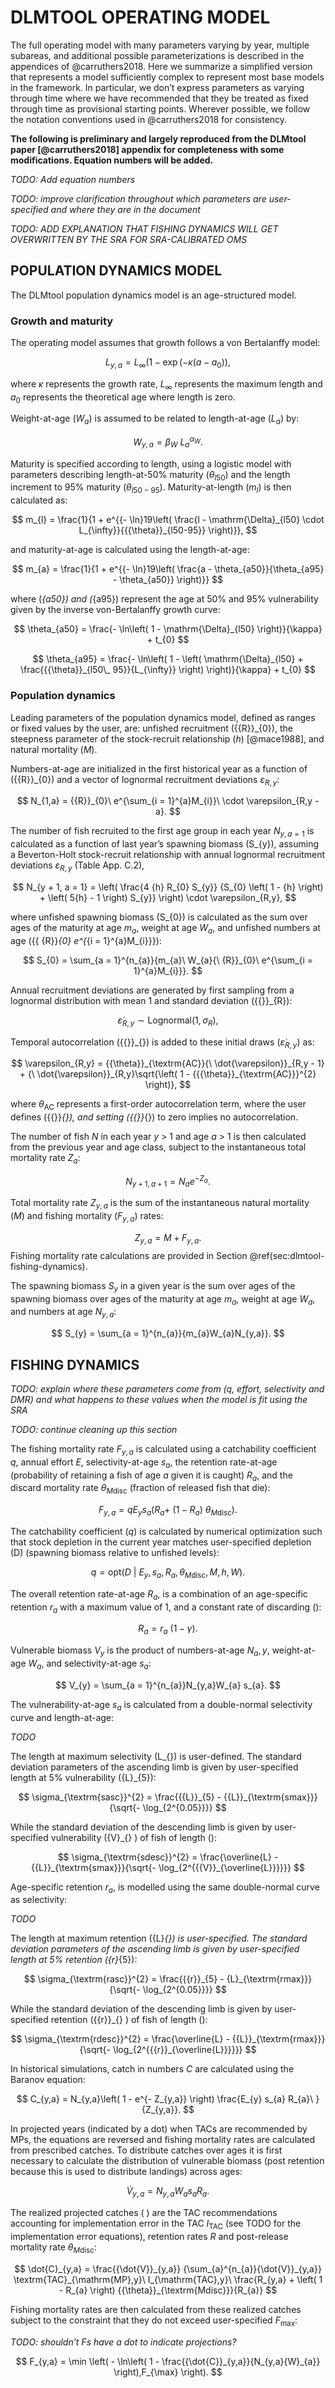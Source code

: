 # DLMTOOL OPERATING MODEL {#app:dlmtool-om}

<!-- *A summary of the important features of the DLMtool operating model* -->

<!-- *Draw on appendix of DLMtool paper but simplified to have one region* -->

<!-- *Not too many details; reference the paper* -->

The full operating model with many parameters varying by year, multiple subareas, and additional possible parameterizations is described in the appendices of @carruthers2018. Here we summarize a simplified version that represents a model sufficiently complex to represent most base models in the framework. In particular, we don't express parameters as varying through time where we have recommended that they be treated as fixed through time as provisional starting points. Wherever possible, we follow the notation conventions used in @carruthers2018 for consistency.

**The following is preliminary and largely reproduced from the DLMtool paper [@carruthers2018] appendix for completeness with some modifications. Equation numbers will be added.**

*TODO: Add equation numbers*

*TODO: improve clarification throughout which parameters are user-specified and where they are in the document*

*TODO: ADD EXPLANATION THAT FISHING DYNAMICS WILL GET OVERWRITTEN BY THE SRA FOR SRA-CALIBRATED OMS*

## POPULATION DYNAMICS MODEL  {#sec:dlmtool-pop-dynamics}

<!-- Last historical year, the ``current'' year is denoted by $c$. -->

The DLMtool population dynamics model is an age-structured model. 

### Growth and maturity

The operating model assumes that growth follows a von Bertalanffy model:

$$
L_{y,a} = L_{\infty}\left( 1 - \exp( - \kappa(a - a_{0} \right)),
$$

where ${\kappa}$ represents the growth rate, $L_{\infty}$ represents the maximum length and $a_0$ represents the theoretical age where length is zero.

Weight-at-age ($W_a$) is  assumed to be related to length-at-age ($L_a$) by:

$$
W_{y,a} = \beta_{W}\ {L_{a}}^{\alpha_{W}}.
$$


Maturity is specified according to length, using a logistic model with parameters describing length-at-50% maturity ($\theta_{l50}$) and the length increment to 95% maturity ($\theta_{l50-95}$). Maturity-at-length ($m_l$) is then calculated as:

$$
m_{l} = \frac{1}{1 + e^{{- \ln}19\left( \frac{l - \mathrm{\Delta}_{l50} \cdot L_{\infty}}{{{\theta}}_{l50-95}} \right)}},
$$

and maturity-at-age is calculated using the length-at-age:

$$
m_{a} = \frac{1}{1 + e^{{- \ln}19\left( \frac{a - \theta_{a50}}{\theta_{a95} - \theta_{a50}} \right)}}
$$

where \(\theta_{a50}\) and \(\theta_{a95}\) represent the age at 50% and 95% vulnerability given by the inverse von-Bertalanffy growth curve:

$$
\theta_{a50} = \frac{- \ln\left( 1 - \mathrm{\Delta}_{l50} \right)}{\kappa} + t_{0}
$$

$$
\theta_{a95} = \frac{- \ln\left( 1 - \left( \mathrm{\Delta}_{l50} + \frac{{{\theta}}_{l50\_ 95}}{L_{\infty}} \right) \right)}{\kappa} + t_{0}
$$

### Population dynamics
Leading parameters of the population dynamics model, defined as ranges or fixed values by the user, are: unfished recruitment \({{R}}_{0}\), the steepness parameter of the stock-recruit relationship ($h$) [@mace1988], and natural mortality ($M$).

Numbers-at-age are initialized in the first historical year as a function of  \({{R}}_{0}\) and a vector of lognormal recruitment deviations $\varepsilon_{R,y}$:

$$
N_{1,a} = {{R}}_{0}\ e^{\sum_{i = 1}^{a}M_{i}}\ \cdot \varepsilon_{R,y - a}.
$$

The number of fish recruited to the first age group in each year $N_{y,a=1}$
is calculated as a function of last year's spawning biomass \(S_{y}\), assuming a Beverton-Holt stock-recruit relationship with annual
lognormal recruitment deviations $\varepsilon_{R,y}$ (Table App.
C.2),

$$
N_{y + 1, a = 1} = \left( \frac{4 {h} R_{0} S_{y}} {S_{0}  \left( 1 - {h} \right) + \left( 5{h} - 1 \right) S_{y}} \right) \cdot \varepsilon_{R,y},
$$

where unfished spawning biomass \(S_{0}\) is calculated as the
sum over ages of the maturity at age $m_a$, weight at age
$W_a$, and unfished numbers at age  \({{\ {R}}_{0}\ e^{\sum_{i = 1}^{a}M_{i}}}\):

$$
S_{0} = \sum_{a = 1}^{n_{a}}{m_{a}\ W_{a}{\ {R}}_{0}\ e^{\sum_{i = 1}^{a}M_{i}}}.
$$

Annual recruitment deviations are generated by first sampling from a lognormal distribution with mean $1$ and standard deviation \({{\sigma}}_{R}\):

$$
{\dot{\varepsilon}}_{R,y}\sim \mathrm{Lognormal}\left( 1,{{\sigma}}_{R} \right),
$$

Temporal autocorrelation \({{\theta}}_{\textrm{AC}}\) is added to these initial draws ($\dot{\varepsilon}_{R,y}$) as:

$$
\varepsilon_{R,y} = {{\theta}}_{\textrm{AC}}{\ \dot{\varepsilon}}_{R,y - 1} + {\ \dot{\varepsilon}}_{R,y}\sqrt{\left( 1 - {{{\theta}}_{\textrm{AC}}}^{2} \right)},
$$

where $\theta_{\mathrm{AC}}$ represents a first-order autocorrelation term, where the user defines \({{\theta}}_{\textrm{AC}}\), and setting \({{\theta}}_{\textrm{AC}}\) to zero implies no autocorrelation.

The number of fish $N$ in each year $y$ > 1  and age $a$ > 1 is then
calculated from the previous year and age class,
subject to the instantaneous total mortality rate $Z_{a}$:

$$
N_{y + 1,a + 1} = N_{a}e^{- Z_{a}} .
$$

Total mortality rate $Z_{y,a}$ is the sum of the instantaneous natural mortality ($M$) and fishing mortality ($F_{y,a}$) rates:

$$
Z_{y,a} = M + F_{y,a}.
$$
Fishing mortality rate calculations are provided in Section \@ref(sec:dlmtool-fishing-dynamics).

The spawning biomass $S_{y}$ in a given year is the
sum over ages of the spawning biomass over ages of the maturity at age $m_a$, weight at age
$W_a$, and numbers at age $N_{y,a}$:

$$
S_{y} = \sum_{a = 1}^{n_{a}}{m_{a}W_{a}N_{y,a}}.
$$

## FISHING DYNAMICS {#sec:dlmtool-fishing-dynamics}

*TODO: explain where these parameters come from (q, effort, selectivity and DMR) and what happens to these values when the model is fit using the SRA*

*TODO: continue cleaning up this section*

The fishing mortality rate $F_{y,a}$ is calculated using a catchability coefficient $q$, annual effort $E$, selectivity-at-age $s_a$, the retention rate-at-age (probability of retaining a fish of age $a$ given it is caught) $R_a$, and the discard mortality rate $\theta_{M \textrm{disc}}$ (fraction of released fish that die):

$$
F_{y,a} = q E_y  s_{a} \left( R_{a} + \ \left( 1 - R_{a} \right)\ {\theta}_{M \textrm{disc}} \right).
$$

The catchability coefficient ($q$) is calculated by numerical optimization such that stock depletion in the current year matches user-specified depletion \(D\) (spawning biomass relative to unfished levels):

$$
q = \textrm{opt}\left( D\ \vert \ E_{y}, s_{a}, R_{a}, {\theta}_{M \textrm{disc}}, M, {h}, W \right).
$$

The overall retention rate-at-age $R_a$, is a combination of an age-specific retention $r_a$ with a maximum value of $1$, and a constant rate of discarding \(\gamma\):

$$
R_{a} = r_{a}\ (1 - \gamma).
$$

Vulnerable biomass $V_{y}$ is the product of numbers-at-age $N_a,y$, weight-at-age $W_a$, and selectivity-at-age $s_a$:

$$
V_{y} = \sum_{a = 1}^{n_{a}}N_{y,a}W_{a} s_{a}.
$$

The vulnerability-at-age $s_{a}$ is calculated from a double-normal selectivity curve and length-at-age:

*TODO*

<!-- s_{y,a} = \left\{ \begin{matrix} -->
<!-- 2^{- \ \frac{{(L_{y,a} - {\widetilde{L}}_{\textrm{smax}})}^{2}}{\sigma_{\textrm{sasc}}^{2}}} & L_{y,a} \leq {\widetilde{L}}_{\textrm{smax}} \\ -->
<!-- 2^{- \ \frac{{(L_{y,a} - {\widetilde{L}}_{\textrm{smax}})}^{2}}{\sigma_{\textrm{sdesc}}^{2}}} & L_{y,a} > {\widetilde{L}}_{\textrm{smax}} \\ -->
<!-- \end{matrix} \right -->

The length at maximum selectivity \(L_{\textrm{smax}}\) is
user-defined. The standard deviation parameters of the
ascending limb is given by user-specified length at 5%
vulnerability \({L}_{5}\):

$$
\sigma_{\textrm{sasc}}^{2} = \frac{{{L}}_{5} - {{L}}_{\textrm{smax}}}{\sqrt{- \log_{2^{0.05}}}}
$$

While the standard deviation of the descending limb is given by user-specified vulnerability \({V}_{\overline{L}} \) of fish of
length \(\overline{L}\):

$$
\sigma_{\textrm{sdesc}}^{2} = \frac{\overline{L} - {{L}}_{\textrm{smax}}}{\sqrt{- \log_{2^{{{V}}_{\overline{L}}}}}}
$$

Age-specific retention $r_a$, is modelled using the same double-normal curve as selectivity:

*TODO*
<!-- \(r_{y,a} = \left\{ \begin{matrix} -->
<!-- 2^{- \ \frac{{(L_{y,a} - {\widetilde{L}}_{\textrm{rmax}})}^{2}}{\sigma_{\textrm{rasc}}^{2}}} & L_{y,a} \leq {\widetilde{L}}_{\textrm{rmax}} \\ -->
<!-- 2^{- \ \frac{{(L_{y,a} - {\widetilde{L}}_{\textrm{rmax}})}^{2}}{\sigma_{\textrm{rdesc}}^{2}}} & L_{y,a} > {\widetilde{L}}_{\textrm{rmax}} \\ -->
<!-- \end{matrix} \right.\ \) -->


The length at maximum retention \({L}_{\textrm{rmax}}\) is
user-specified. The standard deviation parameters of the
ascending limb is given by user-specified length at 5% retention
\({r}_{5}\):

$$
\sigma_{\textrm{rasc}}^{2} = \frac{{{r}}_{5} - {L}_{\textrm{rmax}}}{\sqrt{- \log_{2^{0.05}}}}
$$

While the standard deviation of the descending limb is given by
user-specified retention \({{r}}_{\overline{L}} \) of fish of
length \(\overline{L}\):

$$
\sigma_{\textrm{rdesc}}^{2} = \frac{\overline{L} - {{L}}_{\textrm{rmax}}}{\sqrt{- \log_{2^{{{r}}_{\overline{L}}}}}}
$$

In historical simulations, catch in numbers $C$ are calculated
using the Baranov equation:

$$
C_{y,a} = N_{y,a}\left( 1 - e^{- Z_{y,a}} \right) \frac{E_{y} s_{a} R_{a}\ }{Z_{y,a}}.
$$

In projected years (indicated by a dot) when TACs are recommended by MPs, the equations are reversed and fishing mortality rates are calculated from prescribed catches. To distribute catches over ages it is first necessary to calculate the distribution of vulnerable biomass (post retention because this is used to distribute landings) across ages:

$$
{\dot{V}}_{y,a} = N_{y,a} W_{a} s_{a} R_{a}.
$$

The realized projected catches \(\dot{C}\ \) are the TAC recommendations accounting
for implementation error in the TAC $I_\textrm{TAC}$ (see TODO for the implementation error equations), retention rates $R$ and post-release mortality rate $\theta_{M{\textrm{disc}}}$:

$$
\dot{C}_{y,a} = \frac{{\dot{V}}_{y,a}} {\sum_{a}^{n_{a}}{\dot{V}}_{y,a}}
\textrm{TAC}_{\mathrm{MP},y}\ I_{\mathrm{TAC},y}\
\frac{R_{y,a} + \left( 1 - R_{a} \right)
{{\theta}}_{\textrm{Mdisc}}}{R_{a}}
$$

Fishing mortality rates are then calculated from these realized catches
subject to the constraint that they do not exceed user-specified
${F_\textrm{max}}$:

*TODO: shouldn't Fs have a dot to indicate projections?*

$$
F_{y,a} = \min \left( - \ln\left( 1 - \frac{{\dot{C}}_{y,a}}{N_{y,a}{W}_{a}} \right),F_{\max} \right).
$$
